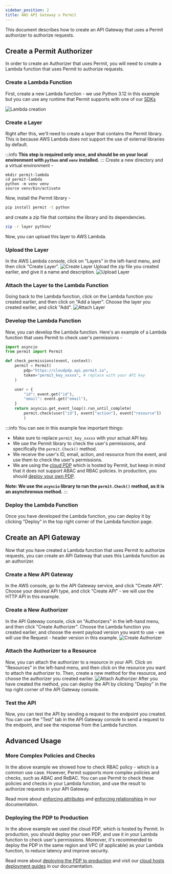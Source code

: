 ```yaml
---
sidebar_position: 2
title: AWS API Gateway x Permit
---
```


This document describes how to create an API Gateway that uses a Permit authorizer to authorize requests.

## Create a Permit Authorizer
In order to create an Authorizer that uses Permit, you will need to create a Lambda function that uses Permit to authorize requests.

### Create a Lambda Function
First, create a new Lambda function - we use Python 3.12 in this example but you can use any runtime that Permit supports with one
of our [SDKs](/sdk/sdks-overview)

![Lambda creation](/img/integrations/aws/aws-1.png)

### Create a Layer
Right after this, we'll need to create a layer that contains the Permit library. This is because AWS Lambda does not support
the use of external libraries by default.

:::info
**This step is required only once, and should be on your local environment with `python` and `venv` installed.**
:::
Create a new directory and a virtual environment -
```
mkdir permit-lambda
cd permit-lambda
python -m venv venv
source venv/bin/activate
```
Now, install the Permit library -

```bash
pip install permit -t python
```

and create a zip file that contains the library and its dependencies.
```bash
zip -r layer python/
```
Now, you can upload this layer to AWS Lambda.

### Upload the Layer
In the AWS Lambda console, click on "Layers" in the left-hand menu, and then click "Create Layer".
![Create Layer](/img/integrations/aws/aws-2.png)
Upload the zip file you created earlier, and give it a name and description.
![Upload Layer](/img/integrations/aws/aws-3.png)

### Attach the Layer to the Lambda Function
Going back to the Lambda function, click on the Lambda function you created earlier, and then click on "Add a layer".
Choose the layer you created earlier, and click "Add".
![Attach Layer](/img/integrations/aws/aws-4.png)

### Develop the Lambda Function
Now, you can develop the Lambda function. Here's an example of a Lambda function that uses Permit to check user's permissions -
```python
import asyncio
from permit import Permit

def check_permissions(event, context):
    permit = Permit(
        pdp="https://cloudpdp.api.permit.io",
        token="permit_key_xxxxx", # replace with your API key
    )

    user = {
        "id": event.get("id"),
        "email": event.get("email"),
    }
    return asyncio.get_event_loop().run_until_complete(
        permit.check(user["id"], event["action"], event["resource"])
        )
```
:::info
You can see in this example few important things:
- Make sure to replace `permit_key_xxxxx` with your actual API key.
- We use the Permit library to check the user's permissions, and specifically the `permit.Check()` method.
- We receive the user's ID, email, action, and resource from the event, and use them to check the user's permissions.
- We are using the [cloud PDP](concepts/pdp/#hostedmanaged-cloud-pdp-option) which is hosted by Permit, but keep in mind that it does not support ABAC and RBAC policies. In production, you should [deploy your own PDP](how-to/deploy/deploy-to-production).

**Note: We use the `asyncio` library to run the `permit.Check()` method, as it is an asynchronous method.**
:::
### Deploy the Lambda Function
Once you have developed the Lambda function, you can deploy it by clicking "Deploy" in the top right corner of the Lambda function page.


## Create an API Gateway
Now that you have created a Lambda function that uses Permit to authorize requests, you can create an API Gateway that uses this Lambda function as an authorizer.

### Create a New API Gateway
In the AWS console, go to the API Gateway service, and click "Create API".
Choose your desired API type, and click "Create API" - we will use the HTTP API in this example.

### Create a New Authorizer
In the API Gateway console, click on "Authorizers" in the left-hand menu, and then click "Create Authorizer".
Choose the Lambda function you created earlier, and choose the event payload version you want to use - we will use the Request - header version in this example.
![Create Authorizer](/img/integrations/aws/aws-5.png)

### Attach the Authorizer to a Resource
Now, you can attach the authorizer to a resource in your API. Click on "Resources" in the left-hand menu, and then click on the resource you want to attach the authorizer to.
Then, create a new method for the resource, and choose the authorizer you created earlier.
![Attach Authorizer](/img/integrations/aws/aws-6.png)
After you have created the method, you can deploy the API by clicking "Deploy" in the top right corner of the API Gateway console.

### Test the API
Now, you can test the API by sending a request to the endpoint you created. You can use the "Test" tab in the API Gateway console to send a request to the endpoint, and see the response from the Lambda function.


## Advanced Usage
### More Complex Policies and Checks
In the above example we showed how to check RBAC policy - which is a common use case.
However, Permit supports more complex policies and checks, such as ABAC and ReBAC.
You can use Permit to check these policies and checks in your Lambda function, and use the result to authorize requests in your API Gateway.

Read more about [enforcing attributes](/how-to/enforce-permissions/check#attributes) and [enforcing relationships](/how-to/enforce-permissions/check#relationships) in our documentation.

### Deploying the PDP to Production
In the above example we used the cloud PDP, which is hosted by Permit.
In production, you should deploy your own PDP, and use it in your Lambda function to check user's permissions.
Moreover, it's recommended to deploy the PDP in the same region and VPC (if applicable) as your Lambda function, to reduce latency and improve security.

Read more about [deploying the PDP to production](/how-to/deploy/deploy-to-production) and visit our [cloud hosts deployment guides](/category/cloud-hosts) in our documentation.
